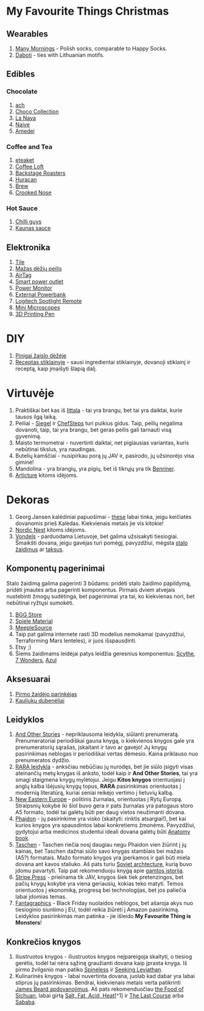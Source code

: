 # My Favourite Things Christmas

## Wearables

1. [Many Mornings](https://manymornings.com/en/) - Polish socks, comparable to Happy Socks.
1. [Daboti](https://www.daboti.lt/) - ties with Lithuanian motifs.

## Edibles

### Chocolate

1. [ach](https://www.achchocolate.com/lt/)
1. [Choco Collection](https://www.chocostore.eu/)
1. [La Naya](https://lanayachocolate.com/lt/pradinis/)
1. [Naive](https://chocolatenaive.com/)
1. [Amedei](https://amedei.it/en/)

### Coffee and Tea

1. [eteaket](https://www.eteaket.co.uk/)
1. [Coffee Loft](https://coffeeloft.lt/)
1. [Backstage Roasters](https://backstageroasters.com/)
1. [Huracan](https://huracan.lt/)
1. [Brew](https://www.brew.lt/collections/kavos-pupeles)
1. [Crooked Nose](https://www.brew.lt/collections/kavos-pupeles)

### Hot Sauce

1. [Chilli guys](https://www.facebook.com/chilliguysLT/)
1. [Kaunas sauce](https://www.facebook.com/kaunassauce/)

## Elektronika

1. [Tile](https://www.thetileapp.com/en-eu/)
1. [Mažas dėžių peilis](https://www.amazon.com/dp/B00M1XZXGU)
1. [AirTag](https://www.thetileapp.com/en-eu/)
1. [Smart power outlet](https://www.amazon.com/dp/B07MV7F26P/ref=psdc_6291368011_t1_B07BGT5RX6)
1. [Power Monitor](https://www.amazon.com/dp/B01CVMAK2M/)
1. [External Powerbank](https://www.amazon.co.uk/Mophie-PowerStation-X-Large-Portable-Charger-Black/dp/B07K4YQDLC/)
1. [Logitech Spotlight Remote](https://www.logitech.com/en-us/product/spotlight-presentation-remote)
1. [Mini Microscopes](https://www.amazon.com/gp/product/B00LAX52IQ/)
1. [3D Printing Pen](https://www.amazon.com/MYNT3D-Super-3D-Pen-Compatible)

# DIY

1. [Pinigai žaislo dėžėje](https://twitter.com/TwoClawsMedia/status/1210030954485633025)
2. [Receptas stiklainyje](https://www.tasteofhome.com/collection/recipes-for-gifts-in-a-jar/) - sausi ingredientai stiklainyje, dovanoji stiklainį ir receptą, kaip įmaišyti šlapią dalį.

# Virtuvėje

1. Praktiškai bet kas iš [Iittala](https://www.iittala.com/collections/iittala/tools/c/tools/intro) - tai yra brangu, bet tai yra daiktai, kurie tausos ilgą laiką.
2. Peiliai - [Siegel](https://medium.com/@pullnews/david-siegels-knife-porn-ea19f8553e79?) ir [ChefSteps](https://www.chefsteps.com/activities/the-chefsteps-kitchen-team-shares-their-favorite-knives) turi puikius gidus. Taip, peilių negalima dovanoti, taip, tai yra brangu, bet geras peilis gali tarnauti visą gyvenimą.
3. Maisto termometrai - nuvertinti daiktai, net pigiausias variantas, kuris nebūtinai tikslus, yra naudingas.
4. Butelių kamščiai - nusipirkau porą jų JAV ir, pasirodo, jų užsinorėjo visa giminė!
5. Mandolina - yra brangių, yra pigių, bet iš tikrųjų yra tik [Benriner](https://www.amazon.co.uk/s?k=mandoline+benriner&ref=nb_sb_noss).
6. [Articture](https://articture.com/) kitoms idėjoms.

# Dekoras

1. Georg Jansen kalėdiniai papuošimai - [these](https://www.georgjensen.com/global/christmas/scandinavian-christmas-decorations) labai tinka, jeigu keičiatės dovanomis prieš Kalėdas. Kiekvienais metais jie vis kitokie!
2. [Nordic Nest](https://www.nordicnest.com/) kitoms idėjoms.
3. [Vondels](https://www.vondels.com/en_US/) - parduodama Lietuvoje, bet galima užsisakyti tiesiogiai. Šmaikšti dovana, jeigu gavėjas turi pomėgį, pavyzdžiui, mėgsta [stalo žaidimus](https://www.vondels.com/en_US/p/ornament-glass-monopoly-playing-board-eng-h8cm-w-box/2651/) ar [taksus](https://www.vondels.com/en_US/p/ornament-glass-dachshund-with-christmas-hat-brown-h95cm/2439/).

## Komponentų pagerinimai

Stalo žaidimą galima pagerinti 3 būdams: pridėti stalo žaidimo papildymą, pridėti įmautes arba pagerinti komponentus. Pirmais dviem atvejais nustebinti žmogų sudėtinga, bet pagerinimai yra tai, ko kiekvienas nori, bet nebūtinai ryžtųsi sumokėti.

1. [BGG Store](https://boardgamegeekstore.com/)
2. [Spiele Material](https://www.spielematerial.de/en/)
2. [MeepleSource](https://www.meeplesource.com/proddetail.php?prod=WingspanUpgrade)
3. Taip pat galima internete rasti 3D modelius nemokamai (pavyzdžiui, Terraforming Mars lenteles), ir juos išspausdinti.
3. Etsy ;)
4. Šiems žaidimams leidėjai patys leidžia geresnius komponentus: [Scythe](https://stonemaier-games.myshopify.com/products/metal-coins-scythe-asia?variant=25456101190), [7 Wonders](https://shop.rprod.com/en/7-wonders-duel/52-7-wonders-duel-metal-coins.html), [Azul](https://www.nextmovegames.com/en/home/31-azul-joker-tiles.html)

## Aksesuarai

1. [Pirmo žaidėjo parinkėjas](https://www.amazon.co.uk/Ddfly-Shocking-Roulette-Detector-Reloaded/dp/B07G9H2QG8/)
2. [Kauliukų dubenėliai](https://www.deepcutstudio.com/product/dice-tray-bard/)


## Leidyklos

1. [And Other Stories](https://www.andotherstories.org/subscriptions/) - nepriklausoma leidykla, siūlanti prenumeratą. Prenumeratoriai periodiškai gauna knygą, o kiekvienos knygos gale yra prenumeratorių sąrašas, įskaitant ir tavo ar gavėjo! Jų knygų pasirinkimas neblogas ir periodiškai vertas dėmesio. Kaina priklauso nuo prenumeratos dydžio.
1. [RARA leidykla](https://raraleidykla.lt/) - anksčiau nebūčiau jų nurodęs, bet jie siūlo įsigyti visas ateinančių metų knygas iš anksto, todėl kaip ir __And Other Stories__, tai yra smagi staigmena knygų mylėtojui. Jeigu __Kitos knygos__ orientuojasi į anglų kalba išėjusių knygų topus, __RARA__ pasirinkimas orientuotas į modernią literatūrą, kuriai seniai reikėjo vertimo į lietuvių kalbą.
2. [New Eastern Europe](https://neweasterneurope.eu/subscribe/) - politinis žurnalas, orientuotas į Rytų Europą. Straipsnių kokybė iki šiol buvo gera ir pats žurnalas yra patogaus storo A5 formato, todėl tai galėtų būti per daug vietos neužimanti dovana.
3. [Phaidon](https://uk.phaidon.com/store/) - jų pasirinkime yra visko (skaityti: rinktis atsargiai!), bet kai kurios knygos yra spausdintos labai konkretiems žmonėms. Pavyzdžiui, gydytojui arba medicinos studentui ideali dovana galėtų būti [Anatomy book](https://uk.phaidon.com/store/general-non-fiction/anatomy-exploring-the-human-body-9780714879888/).
4. [Taschen](https://www.taschen.com/) - Taschen riečia nosį daugiau negu Phaidon vien žiūrint į jų kainas, bet Taschen dažnai siūlo savo knygas stambiais bei mažais (A5?) formatais. Mažo formato knygos yra įperkamos ir gali būti miela dovana ant kavos staliuko. Aš pats turiu [Soviet archtecture](https://www.taschen.com/pages/en/catalogue/architecture/all/49365/facts.frederic_chaubin_cccp.htm), kurią buvo įdomu pavartyti. Taip pat rekomenduoju knygą apie [gamtos istoriją](https://www.taschen.com/pages/en/catalogue/classics/all/05420/facts.seba_cabinet_of_natural_curiosities.htm).
5. [Stripe Press](https://press.stripe.com/) - prieinama tik JAV, knygos šiek tiek pretenzingos, bet pačių knygų kokybė yra viena geriausių, kokias teko matyti. Temos orientuotos į ekonomiką, progresą bei technologijas, bet jos paliečia labai įdomias temas. 
6. [Fantagraphics](https://www.fantagraphics.com/) - Black Friday nuolaidos neblogos, bet ašaroja akys nuo tiesioginio siuntimo į EU, todėl reikia žiūrėti į Amazon pasirinkimą. Leidyklos pasirinkimas man patinka - jie išleido __My Favourite Thing is Monsters__!


## Konkrečios knygos

1. Iliustruotos knygos - iliustruotos knygos neįpareigoja skaityti, o tiesiog gerėtis, todėl tai nėra sąžinę graužianti dovana kaip įprasta knyga. Iš pirmo žvilgsnio man patiko [Spineless](https://www.amazon.com/Spineless-Portraits-Marine-Invertebrates-Backbone/dp/1419710079/) ir [Seeking Leviathan](https://cswannphotography.com/book/).
2. Kulinarinės knygos - labai nuvertinta dovana, juolab kad dabar yra labai stiprus jų pasirinkimas. Bendrai, kiekvienais metais verta patikrinti [James Beard apdovanojimus](https://www.jamesbeard.org/blog/this-years-best-cookbooks). Aš pats rekomenduočiau [the Food of Sichuan](https://www.amazon.co.uk/Food-Sichuan-Fuchsia-Dunlop/dp/1408867559), labai girtą [Salt, Fat, Acid, Heat](https://www.amazon.co.uk/Salt-Fat-Acid-Heat-Mastering/dp/1782112308/)[^1] ir [The Last Course](https://www.amazon.co.uk/dp/037550429X/) arba [Sababa](https://www.amazon.co.uk/dp/0525533451/).




